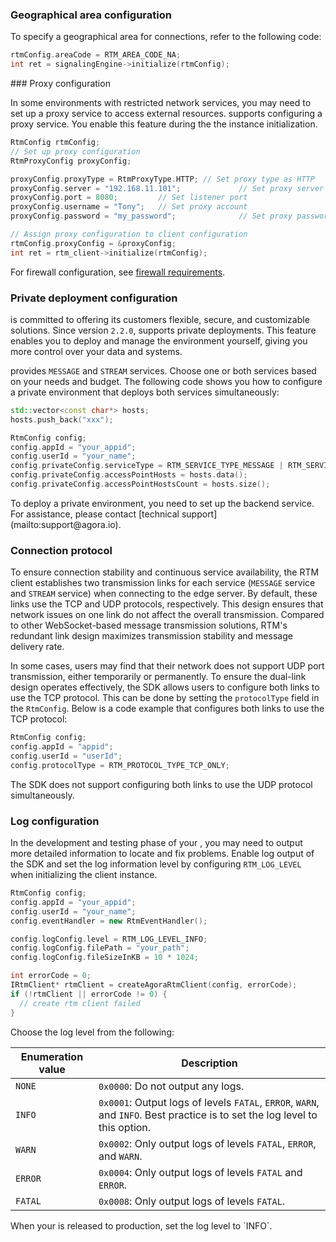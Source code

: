 <PlatformWrapper platform="linux-cpp, windows">

### Geographical area configuration

To specify a geographical area for <Vg k="AGORA_BACKEND"/> connections, refer to the following code:

```cpp
rtmConfig.areaCode = RTM_AREA_CODE_NA;
int ret = signalingEngine->initialize(rtmConfig);
```

<PlatformWrapper platform="Hide this for now">
### Proxy configuration

In some environments with restricted network services, you may need to set up a proxy service to access external resources. <Vg k="SIG" /> supports configuring a proxy service. You enable this feature during the the <Vg k="SIG" /> instance initialization.

```cpp
RtmConfig rtmConfig;
// Set up proxy configuration
RtmProxyConfig proxyConfig;

proxyConfig.proxyType = RtmProxyType.HTTP; // Set proxy type as HTTP
proxyConfig.server = "192.168.11.101";             // Set proxy server address
proxyConfig.port = 8080;         // Set listener port
proxyConfig.username = "Tony";   // Set proxy account
proxyConfig.password = "my_password";              // Set proxy password

// Assign proxy configuration to client configuration
rtmConfig.proxyConfig = &proxyConfig;
int ret = rtm_client->initialize(rtmConfig);
```

For firewall configuration, see [firewall requirements](../reference/firewall).
</PlatformWrapper>

### Private deployment configuration

<Vg k="COMPANY" /> is committed to offering its customers flexible, secure, and customizable solutions. Since version `2.2.0`, <Vg k="SIG" /> supports private deployments. This feature enables you to deploy and manage the <Vg k="SIG" /> environment yourself, giving you more control over your data and systems. 

<Vg k="SIG" /> provides `MESSAGE` and `STREAM` services. Choose one or both services based on your needs and budget. The following code shows you how to configure a private environment that deploys both services simultaneously:

```cpp
std::vector<const char*> hosts;
hosts.push_back("xxx");

RtmConfig config;
config.appId = "your_appid";
config.userId = "your_name";
config.privateConfig.serviceType = RTM_SERVICE_TYPE_MESSAGE | RTM_SERVICE_TYPE_STREAM;
config.privateConfig.accessPointHosts = hosts.data();
config.privateConfig.accessPointHostsCount = hosts.size();
```

<Admonition type="info" title="Info">
To deploy a private environment, you need to set up the backend service. For assistance, please contact [technical support](mailto:support@agora.io). 
</Admonition>

### Connection protocol

To ensure connection stability and continuous service availability, the RTM client establishes two transmission links for each service (`MESSAGE` service and `STREAM` service) when connecting to the edge server. By default, these links use the TCP and UDP protocols, respectively. This design ensures that network issues on one link do not affect the overall transmission. Compared to other WebSocket-based message transmission solutions, RTM's redundant link design maximizes transmission stability and message delivery rate.

In some cases, users may find that their network does not support UDP port transmission, either temporarily or permanently. To ensure the dual-link design operates effectively, the SDK allows users to configure both links to use the TCP protocol. This can be done by setting the `protocolType` field in the `RtmConfig`. Below is a code example that configures both links to use the TCP protocol:

```cpp
RtmConfig config;
config.appId = "appid";
config.userId = "userId";
config.protocolType = RTM_PROTOCOL_TYPE_TCP_ONLY;
```

<Admonition type="info" title="Info">
The SDK does not support configuring both links to use the UDP protocol simultaneously.
</Admonition>

### Log configuration

In the development and testing phase of your <Vpl k="CLIENT" />, you may need to output more detailed information to locate and fix problems. Enable log output of the SDK and set the log information level by configuring `RTM_LOG_LEVEL` when initializing the <Vg k="SIG" /> client instance. 

```cpp
RtmConfig config;
config.appId = "your_appid";
config.userId = "your_name";
config.eventHandler = new RtmEventHandler();

config.logConfig.level = RTM_LOG_LEVEL_INFO;
config.logConfig.filePath = "your_path";
config.logConfig.fileSizeInKB = 10 * 1024;

int errorCode = 0;
IRtmClient* rtmClient = createAgoraRtmClient(config, errorCode);
if (!rtmClient || errorCode != 0) {
  // create rtm client failed
}
```

Choose the log level from the following: 

| Enumeration value | Description   |
|----------|------------------------|
| `NONE`              | `0x0000`: Do not output any logs.          |
| `INFO`              | `0x0001`: Output logs of levels `FATAL`, `ERROR`, `WARN`, and `INFO`. Best practice is to set the log level to this option. |
| `WARN`              | `0x0002`: Only output logs of levels `FATAL`, `ERROR`, and `WARN`.  |
| `ERROR`             | `0x0004`: Only output logs of levels `FATAL` and `ERROR`.         |
| `FATAL`             | `0x0008`: Only output logs of levels `FATAL`. |

<Admonition type="info" info="info">
When your <Vpl k="CLIENT" /> is released to production, set the log level to `INFO`.
</Admonition>

</PlatformWrapper>
